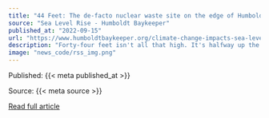 ```yaml
---
title: "44 Feet: The de-facto nuclear waste site on the edge of Humboldt Bay and one group's efforts toward an atomic-ally correct future"
source: "Sea Level Rise - Humboldt Baykeeper"
published_at: "2022-09-15"
url: "https://www.humboldtbaykeeper.org/climate-change-impacts-sea-level-rise/69-in-the-news/1607-44-feet-the-de-facto-nuclear-waste-site-on-the-edge-of-humboldt-bay-and-one-group-s-efforts-toward-an-atomic-ally-correct-future-2"
description: "Forty-four feet isn't all that high. It's halfway up the tall side of the county courthouse. If you stacked Guy Fieri seven-and-a-half times on top of himself, his platinum blond hair would reach 44 feet high. Forty-four feet is also the height above today's sea level where 37 tons of radioactive waste from the former PG&amp;E Humboldt Bay power plant is entombed in a concrete vault at the edge of the bay. A new coalition called, you guessed it, 44 Feet has brought together state agencies, federal and local political interests, scientists, a few folks with no titles at all and, to some extent, the nuclear plant's owner, PG&amp;E. Like nanoplastics and deep-fried butter, most of us do not want to think about radioactive waste stored nearby, but 44 Feet is trying to plan for its future safety, even if that future is 100,000 years away.PG&amp;E's old nuclear power plant sat next to U.S. Highway 101 at King Salmon. It ran a brief and ignominiously leaky life from 1963 to 1976. Still, it produced high-level radioactive waste from the uranium fuel it used to create electricity. The radioactivity has cooled somewhat in the intervening years, but it will remain hot and toxic for more than 100,000 years.Read More&nbsp;"
image: "news_code/rss_img.png"
---
```



  Published: {{< meta published_at >}}
  

  Source: {{< meta source >}}
  

  [Read full article]({{< meta url >}})
  

